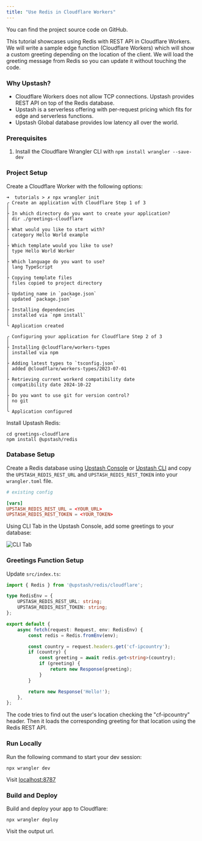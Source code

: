 ```yaml
---
title: "Use Redis in Cloudflare Workers"
---
```

<Card title="GitHub Repository" icon="github" href="https://github.com/upstash/redis-js/tree/main/examples/cloudflare-workers-with-typescript" horizontal>
  You can find the project source code on GitHub.
</Card>

This tutorial showcases using Redis with REST API in Cloudflare Workers. We will
write a sample edge function (Cloudflare Workers) which will show a custom
greeting depending on the location of the client. We will load the greeting
message from Redis so you can update it without touching the code.

### Why Upstash?

- Cloudflare Workers does not allow TCP connections. Upstash provides REST API
  on top of the Redis database.
- Upstash is a serverless offering with per-request pricing which fits for edge
  and serverless functions.
- Upstash Global database provides low latency all over the world.

### Prerequisites

1. Install the Cloudflare Wrangler CLI with `npm install wrangler --save-dev`

### Project Setup

Create a Cloudflare Worker with the following options:

```shell
➜  tutorials > ✗ npx wrangler init
╭ Create an application with Cloudflare Step 1 of 3
│
├ In which directory do you want to create your application?
│ dir ./greetings-cloudflare
│
├ What would you like to start with?
│ category Hello World example
│
├ Which template would you like to use?
│ type Hello World Worker
│
├ Which language do you want to use?
│ lang TypeScript
│
├ Copying template files
│ files copied to project directory
│
├ Updating name in `package.json`
│ updated `package.json`
│
├ Installing dependencies
│ installed via `npm install`
│
╰ Application created

╭ Configuring your application for Cloudflare Step 2 of 3
│
├ Installing @cloudflare/workers-types
│ installed via npm
│
├ Adding latest types to `tsconfig.json`
│ added @cloudflare/workers-types/2023-07-01
│
├ Retrieving current workerd compatibility date
│ compatibility date 2024-10-22
│
├ Do you want to use git for version control?
│ no git
│
╰ Application configured
```

Install Upstash Redis:

```shell
cd greetings-cloudflare
npm install @upstash/redis
```

### Database Setup

Create a Redis database using [Upstash Console](https://console.upstash.com) or [Upstash CLI](https://github.com/upstash/cli) and copy the `UPSTASH_REDIS_REST_URL` and `UPSTASH_REDIS_REST_TOKEN` into your `wrangler.toml` file.

```toml wrangler.toml
# existing config

[vars]
UPSTASH_REDIS_REST_URL = <YOUR_URL>
UPSTASH_REDIS_REST_TOKEN = <YOUR_TOKEN>
```

Using CLI Tab in the Upstash Console, add some greetings to your database:

![CLI Tab](img/examples/tutorial-cloudflare-workers.png)

### Greetings Function Setup

Update `src/index.ts`:

```typescript src/index.ts
import { Redis } from '@upstash/redis/cloudflare';

type RedisEnv = {
	UPSTASH_REDIS_REST_URL: string;
	UPSTASH_REDIS_REST_TOKEN: string;
};

export default {
	async fetch(request: Request, env: RedisEnv) {
		const redis = Redis.fromEnv(env);

		const country = request.headers.get('cf-ipcountry');
		if (country) {
			const greeting = await redis.get<string>(country);
			if (greeting) {
				return new Response(greeting);
			}
		}

		return new Response('Hello!');
	},
};
```

The code tries to find out the user's location checking the "cf-ipcountry"
header. Then it loads the corresponding greeting for that location using the Redis
REST API.

### Run Locally

Run the following command to start your dev session:

```shell
npx wrangler dev
```

Visit [localhost:8787](http://localhost:8787)

### Build and Deploy

Build and deploy your app to Cloudflare:
  
```shell
npx wrangler deploy
```

Visit the output url.